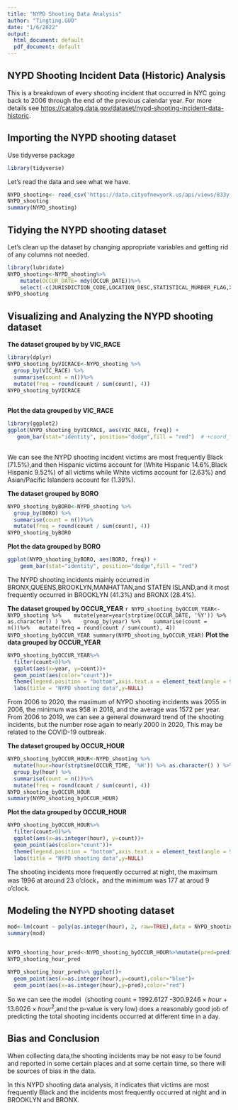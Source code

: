 ```yaml
---
title: "NYPD Shooting Data Analysis"
author: "Tingting.GUO"
date: "1/6/2022"
output:
  html_document: default
  pdf_document: default
---
```

## NYPD Shooting Incident Data (Historic) Analysis
This is a breakdown of every shooting incident that occurred in NYC going back to 2006 through the end of the previous calendar year. For more details see <https://catalog.data.gov/dataset/nypd-shooting-incident-data-historic>.

## Importing the NYPD shooting dataset
Use tidyverse package
```r
library(tidyverse)
```

Let's read the data and see what we have.
```r
NYPD_shooting<- read_csv('https://data.cityofnewyork.us/api/views/833y-fsy8/rows.csv?accessType=DOWNLOAD')
NYPD_shooting
summary(NYPD_shooting)
```                                                                                                                                               

## Tidying the NYPD shooting dataset
Let's clean up the dataset by changing appropriate variables and getting rid of any columns not needed.  
```r
library(lubridate)
NYPD_shooting<-NYPD_shooting%>%
    mutate(OCCUR_DATE= mdy(OCCUR_DATE))%>%
    select(-c(JURISDICTION_CODE,LOCATION_DESC,STATISTICAL_MURDER_FLAG,X_COORD_CD,Y_COORD_CD,Latitude,Longitude,Lon_Lat)) 
NYPD_shooting
```


## Visualizing and Analyzing the NYPD shooting dataset

**The dataset grouped by by VIC_RACE**
```r
library(dplyr)
NYPD_shooting_byVICRACE<-NYPD_shooting %>% 
  group_by(VIC_RACE) %>% 
  summarise(count = n())%>%
  mutate(freq = round(count / sum(count), 4))
NYPD_shooting_byVICRACE
  
```

**Plot the data grouped by VIC_RACE**
```r
library(ggplot2)
ggplot(NYPD_shooting_byVICRACE, aes(VIC_RACE, freq)) + 
   geom_bar(stat="identity", position="dodge",fill = "red")  # +coord_flip()
  
```   

We can see the NYPD shooting incident victims are most frequently Black (71.5%),and then Hispanic victims account for (White Hispanic 14.6%,Black Hispanic 9.52%) of all victims while White victims account for (2.63%) and Asian/Pacific Islanders account for (1.39%).



**The dataset grouped by BORO** 
```r
NYPD_shooting_byBORO<-NYPD_shooting %>% 
  group_by(BORO) %>% 
  summarise(count = n())%>%
  mutate(freq = round(count / sum(count), 4))
NYPD_shooting_byBORO

```

**Plot the data grouped by BORO**
```r
ggplot(NYPD_shooting_byBORO, aes(BORO, freq)) + 
    geom_bar(stat="identity", position="dodge",fill = "red")
```   

The NYPD shooting incidents mainly occurred in BRONX,QUEENS,BROOKLYN,MANHATTAN,and STATEN ISLAND,and it most frequently occurred in BROOKLYN (41.3%) and BRONX (28.4%).

 
 
**The dataset grouped by OCCUR_YEAR** 
 ```r
NYPD_shooting_byOCCUR_YEAR<-NYPD_shooting %>% 
  mutate(year=year(strptime(OCCUR_DATE, '%Y')) %>% as.character() ) %>% 
  group_by(year) %>% 
  summarise(count = n())%>%
  mutate(freq = round(count / sum(count), 4))
NYPD_shooting_byOCCUR_YEAR
summary(NYPD_shooting_byOCCUR_YEAR)
 ```
**Plot the data grouped by OCCUR_YEAR**
```r
NYPD_shooting_byOCCUR_YEAR%>% 
  filter(count>0)%>%
  ggplot(aes(x=year, y=count))+
  geom_point(aes(color="count"))+
  theme(legend.position = "bottom",axis.text.x = element_text(angle = 90))+
  labs(title = "NYPD shooting data",y=NULL)
```

From 2006 to 2020, the maximum of NYPD shooting incidents was 2055 in 2006, the minimum was 958 in 2018, and the average was 1572 per year. From 2006 to 2019, we can see a general downward trend of the shooting incidents, but the number rose again to nearly 2000 in 2020, This may be related to the COVID-19 outbreak.



**The dataset grouped by OCCUR_HOUR**
```r
NYPD_shooting_byOCCUR_HOUR<-NYPD_shooting %>% 
  mutate(hour=hour(strptime(OCCUR_TIME, '%H')) %>% as.character() ) %>% 
  group_by(hour) %>% 
  summarise(count = n())%>%
  mutate(freq = round(count / sum(count), 4))
NYPD_shooting_byOCCUR_HOUR
summary(NYPD_shooting_byOCCUR_HOUR)
``` 
  
**Plot the data grouped by OCCUR_HOUR**  
```r
NYPD_shooting_byOCCUR_HOUR%>% 
  filter(count>0)%>%
  ggplot(aes(x=as.integer(hour), y=count))+
  geom_point(aes(color="count"))+
  theme(legend.position = "bottom",axis.text.x = element_text(angle = 90))+
  labs(title = "NYPD shooting data",y=NULL)
``` 

The shooting incidents more frequently occurred at night, the maximum was 1996 at around 23 o'clock，and the minimum was 177 at aroud 9 o'clock. 



## Modeling the NYPD shooting dataset
```r
mod<-lm(count ~ poly(as.integer(hour), 2, raw=TRUE),data = NYPD_shooting_byOCCUR_HOUR)
summary(mod)


NYPD_shooting_hour_pred<-NYPD_shooting_byOCCUR_HOUR%>%mutate(pred=predict(mod))
NYPD_shooting_hour_pred

NYPD_shooting_hour_pred%>% ggplot()+
  geom_point(aes(x=as.integer(hour),y=count),color="blue")+
  geom_point(aes(x=as.integer(hour),y=pred),color="red")

``` 

So we can see the model（shooting count = 1992.6127 -$300.9246\times hour$ + $13.6026\times hour^2$,and the p-value is very low) does a reasonably good job of predicting the total shooting incidents occurred at different time in a day. 


## Bias and Conclusion
When collecting data,the shooting incidents may be not easy to be found and reported in some certain places and at some certain time, so there will be sources of bias in the data.

In this NYPD shooting data analysis, it indicates that victims are most frequently Black and the incidents most frequently occurred at night and in BROOKLYN and BRONX.
